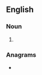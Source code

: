 ==English==

===Noun===
{{head|en|noun form}}

# {{plural of|air cadet|lang=en}}

===Anagrams===
* {{anagrams|en|a=aacdeirst|radicates}}